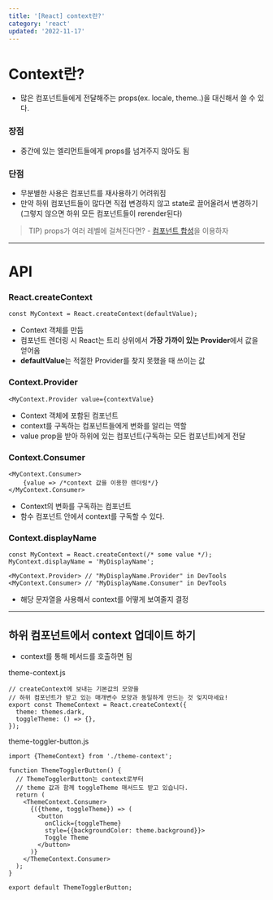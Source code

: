 ```yaml
---
title: '[React] context란?'
category: 'react'
updated: '2022-11-17'
---
```


# Context란?

- 많은 컴포넌트들에게 전달해주는 props(ex. locale, theme..)을 대신해서 쓸 수 있다.

### 장점

- 중간에 있는 엘리먼트들에게 props를 넘겨주지 않아도 됨

### 단점

- 무분별한 사용은 컴포넌트를 재사용하기 어려워짐
- 만약 하위 컴포넌트들이 많다면 직접 변경하지 않고 state로 끌어올려서 변경하기
  (그렇지 않으면 하위 모든 컴포넌트들이 rerender된다)

> TIP) props가 여러 레벨에 걸쳐진다면? - [컴포넌트 합성](https://ko.reactjs.org/docs/composition-vs-inheritance.html)을 이용하자

---

# API

### React.createContext

```
const MyContext = React.createContext(defaultValue);
```

- Context 객체를 만듬
- 컴포넌트 렌더링 시 React는 트리 상위에서 **가장 가까이 있는 Provider**에서 값을 얻어옴
- **defaultValue**는 적절한 Provider를 찾지 못했을 때 쓰이는 값

### Context.Provider

```
<MyContext.Provider value={contextValue}
```

- Context 객체에 포함된 컴포넌트
- context를 구독하는 컴포넌트들에게 변화를 알리는 역할
- value prop을 받아 하위에 있는 컴포넌트(구독하는 모든 컴포넌트)에게 전달

### Context.Consumer

```
<MyContext.Consumer>
	{value => /*context 값을 이용한 렌더링*/}
</MyContext.Consumer>
```

- Context의 변화를 구독하는 컴포넌트
- 함수 컴포넌트 안에서 context를 구독할 수 있다.

### Context.displayName

```
const MyContext = React.createContext(/* some value */);
MyContext.displayName = 'MyDisplayName';

<MyContext.Provider> // "MyDisplayName.Provider" in DevTools
<MyContext.Consumer> // "MyDisplayName.Consumer" in DevTools
```

- 해당 문자열을 사용해서 context를 어떻게 보여줄지 결정

---

## 하위 컴포넌트에서 context 업데이트 하기

- context를 통해 메서드를 호출하면 됨

theme-context.js

```
// createContext에 보내는 기본값의 모양을
// 하위 컴포넌트가 받고 있는 매개변수 모양과 동일하게 만드는 것 잊지마세요!
export const ThemeContext = React.createContext({
  theme: themes.dark,
  toggleTheme: () => {},
});
```

theme-toggler-button.js

```
import {ThemeContext} from './theme-context';

function ThemeTogglerButton() {
  // ThemeTogglerButton는 context로부터
  // theme 값과 함께 toggleTheme 매서드도 받고 있습니다.
  return (
    <ThemeContext.Consumer>
      {({theme, toggleTheme}) => (
        <button
          onClick={toggleTheme}
          style={{backgroundColor: theme.background}}>
          Toggle Theme
        </button>
      )}
    </ThemeContext.Consumer>
  );
}

export default ThemeTogglerButton;
```
